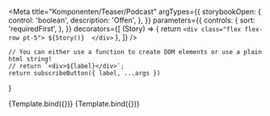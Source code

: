 

<Meta
    title="Komponenten/Teaser/Podcast"
    argTypes={{
        storybookOpen: {
            control: 'boolean',
            description: 'Offen',
        },
    }}
    parameters={{
        controls: {
            sort: 'requiredFirst',
        },
    }}
    decorators={[
        (Story) => {
            return `<div class="flex flex-row pt-5">
                            ${Story()} 
                        </div>`
        },
    ]}
/>

    // You can either use a function to create DOM elements or use a plain html string!
    // return `<div>${label}</div>`;
    return subscribeButton({ label, ...args })
}

<Canvas withToolbar>
    <Story
        name="Subscribe Button Close"
        args={subscribeButtonJson.logicItem.includeModel.podcastChannel}
    >
        {Template.bind({})}
    </Story>
    <Story
        name="Subscribe Button Open"
        args={{ ...subscribeButtonJson.logicItem.includeModel.podcastChannel, storybookOpen: true }}
    >
        {Template.bind({})}
    </Story>
</Canvas>
